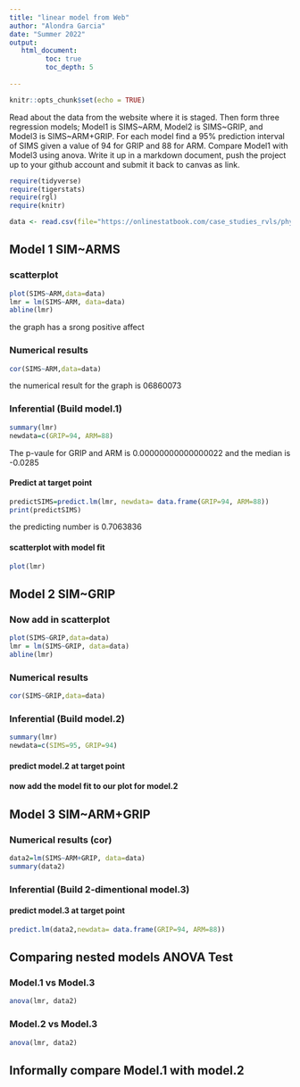 ```yaml
---
title: "linear model from Web"
author: "Alondra Garcia"
date: "Summer 2022"
output:
   html_document:
         toc: true
         toc_depth: 5
        
---
```


```r
knitr::opts_chunk$set(echo = TRUE)
```

Read about the data from the website where it is staged.  Then form three regression models; Model1 is SIMS~ARM, Model2 is SIMS~GRIP, and Model3 is SIMS~ARM+GRIP. For each model find a 95% prediction interval of SIMS given a value of 94  for GRIP and 88 for ARM. Compare Model1 with Model3 using anova. Write it up in a markdown document, push the project up to your github account and submit it back to canvas as link. 

 


```r
require(tidyverse)
require(tigerstats)
require(rgl)
require(knitr)

```

```r
data <- read.csv(file="https://onlinestatbook.com/case_studies_rvls/physical_strength/data.txt",sep="",header=TRUE)  

```

## Model 1 SIM~ARMS




### scatterplot

```r
plot(SIMS~ARM,data=data)
lmr = lm(SIMS~ARM, data=data)
abline(lmr)
```

the graph has a srong positive affect

### Numerical results

```r
cor(SIMS~ARM,data=data)
```

the numerical result for the graph is 06860073

### Inferential  (Build model.1)

```r
summary(lmr)
newdata=c(GRIP=94, ARM=88)
```

The p-vaule for GRIP and ARM is 0.00000000000000022 and the median is -0.0285

#### Predict at target point

```r
predictSIMS=predict.lm(lmr, newdata= data.frame(GRIP=94, ARM=88))
print(predictSIMS)
```

the predicting number is 0.7063836

#### scatterplot with model fit
  
```r
plot(lmr)
```


## Model 2 SIM~GRIP

### Now add in scatterplot
```r
plot(SIMS~GRIP,data=data)
lmr = lm(SIMS~GRIP, data=data)
abline(lmr)
```

### Numerical results 

```r
cor(SIMS~GRIP,data=data)
```

### Inferential  (Build model.2)
  
```r
summary(lmr)
newdata=c(SIMS=95, GRIP=94)
```

#### predict model.2 at target point

#### now add the model fit to our plot for model.2


## Model 3 SIM~ARM+GRIP

### Numerical results (cor)

```r
data2=lm(SIMS~ARM+GRIP, data=data)
summary(data2)
```
  
### Inferential  (Build 2-dimentional model.3)

#### predict model.3 at target point

```r
predict.lm(data2,newdata= data.frame(GRIP=94, ARM=88))
```

## Comparing nested models ANOVA Test

### Model.1 vs Model.3

```r
anova(lmr, data2)
```


### Model.2 vs Model.3

```r
anova(lmr, data2)
```

## Informally compare Model.1 with model.2

